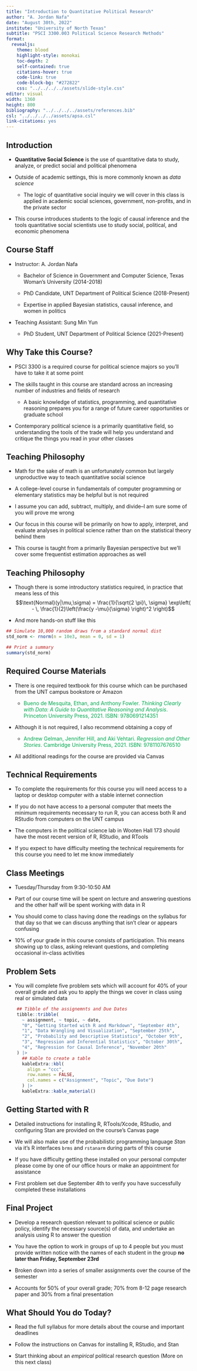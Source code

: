 ```yaml
---
title: "Introduction to Quantitative Political Research"
author: "A. Jordan Nafa"
date: "August 30th, 2022"
institute: "University of North Texas"
subtitle: "PSCI 3300.003 Political Science Research Methods"
format: 
  revealjs:
    theme: blood
    highlight-style: monokai
    toc-depth: 2
    self-contained: true
    citations-hover: true
    code-link: true
    code-block-bg: "#272822"
    css: "../../../../assets/slide-style.css"
editor: visual
width: 1360
height: 800
bibliography: "../../../../assets/references.bib"
csl: "../../../../assets/apsa.csl"
link-citations: yes
---
```


## Introduction {#sec-introduction}

::: incremental
-   **Quantitative Social Science** is the use of quantitative data to study, analyze, or predict social and political phenomena

-   Outside of academic settings, this is more commonly known as *data science*

    -   The logic of quantitative social inquiry we will cover in this class is applied in academic social sciences, government, non-profits, and in the private sector

-   This course introduces students to the logic of causal inference and the tools quantitative social scientists use to study social, political, and economic phenomena
:::

## Course Staff

::: incremental
-   Instructor: A. Jordan Nafa

    -   Bachelor of Science in Government and Computer Science, Texas Woman's University (2014-2018)

    -   PhD Candidate, UNT Department of Political Science (2018-Present)

    -   Expertise in applied Bayesian statistics, causal inference, and women in politics

-   Teaching Assistant: Sung Min Yun

    -   PhD Student, UNT Department of Political Science (2021-Present)
:::

## Why Take this Course?

::: incremental
-   PSCI 3300 is a required course for political science majors so you'll have to take it at some point

-   The skills taught in this course are standard across an increasing number of industries and fields of research

    -   A basic knowledge of statistics, programming, and quantitative reasoning prepares you for a range of future career opportunities or graduate school

-   Contemporary political science is a primarily quantitative field, so understanding the tools of the trade will help you understand and critique the things you read in your other classes
:::

## Teaching Philosophy

::: incremental
-   Math for the sake of math is an unfortunately common but largely unproductive way to teach quantitative social science

-   A college-level course in fundamentals of computer programming or elementary statistics may be helpful but is not required

-   I assume you can add, subtract, multiply, and divide--I am sure some of you will prove me wrong

-   Our focus in this course will be primarily on how to apply, interpret, and evaluate analyses in political science rather than on the statistical theory behind them

-   This course is taught from a primarily Bayesian perspective but we'll cover some frequentist estimation approaches as well
:::

## Teaching Philosophy

-   Though there is some introductory statistics required, in practice that means less of this $$\text{Normal}(y|\mu,\sigma) = \frac{1}{\sqrt{2 \pi}\, \sigma} \exp\left( - \, \frac{1}{2}\left(\frac{y -\mu}{\sigma} \right)^2 \right)$$

-   And more hands-on stuff like this

```r
## Simulate 10,000 random draws from a standard normal dist
std_norm <- rnorm(n = 10e3, mean = 0, sd = 1)

## Print a summary
summary(std_norm)
```

## Required Course Materials

::: incremental
-   There is one required textbook for this course which can be purchased from the UNT campus bookstore or Amazon

    -   ::: {style="color: #00A950"}
        Bueno de Mesquita, Ethan, and Anthony Fowler. *Thinking Clearly with Data: A Guide to Quantitative Reasoning and Analysis*. Princeton University Press, 2021. ISBN: 9780691214351
        :::

-   Although it is not required, I also recommend obtaining a copy of

    -   ::: {style="color: #00A950"}
        Andrew Gelman, Jennifer Hill, and Aki Vehtari. *Regression and Other Stories*. Cambridge University Press, 2021. ISBN: 9781107676510
        :::

-   All additional readings for the course are provided via Canvas
:::

## Technical Requirements

::: incremental
-   To complete the requirements for this course you will need access to a laptop or desktop computer with a stable internet connection

-   If you do not have access to a personal computer that meets the minimum requirements necessary to run R, you can access both R and RStudio from computers on the UNT campus

-   The computers in the political science lab in Wooten Hall 173 should have the most recent version of R, RStudio, and RTools

-   If you expect to have difficulty meeting the technical requirements for this course you need to let me know immediately
:::

## Class Meetings

::: incremental
-   Tuesday/Thursday from 9:30-10:50 AM

-   Part of our course time will be spent on lecture and answering questions and the other half will be spent working with data in R

-   You should come to class having done the readings on the syllabus for that day so that we can discuss anything that isn't clear or appears confusing

-   10% of your grade in this course consists of participation. This means showing up to class, asking relevant questions, and completing occasional in-class activities
:::

## Problem Sets

-   You will complete five problem sets which will account for 40% of your overall grade and ask you to apply the things we cover in class using real or simulated data

```r
    ## Tibble of the assignemnts and Due Dates
    tibble::tribble(
      ~ assignment, ~ topic, ~ date,
      "0", "Getting Started with R and Markdown", "September 4th",
      "1", "Data Wrangling and Visualization", "September 25th",
      "2", "Probability and Descriptive Statistics", "October 9th",
      "3", "Regression and Inferential Statistics", "October 30th",
      "4", "Regression for Causal Inference", "November 20th"
    ) |>
      ## Kable to create a table
      kableExtra::kbl(
        align = "ccc",
        row.names = FALSE,
        col.names = c("Assignment", "Topic", "Due Date")
      ) |>
      kableExtra::kable_material()
```

## Getting Started with R

::: incremental
-   Detailed instructions for installing R, RTools/Xcode, RStudio, and configuring Stan are provided on the course's Canvas page

-   We will also make use of the probabilistic programming language *Stan* via it's R interfaces `brms` and `rstanarm` during parts of this course

-   If you have difficulty getting these installed on your personal computer please come by one of our office hours or make an appointment for assistance

-   First problem set due September 4th to verify you have successfully completed these installations
:::

## Final Project

::: incremental
-   Develop a research question relevant to political science or public policy, identify the necessary source(s) of data, and undertake an analysis using R to answer the question

-   You have the option to work in groups of up to 4 people but you must provide written notice with the names of each student in the group **no later than Friday, September 23rd**

-   Broken down into a series of smaller assignments over the course of the semester

-   Accounts for 50% of your overall grade; 70% from 8-12 page research paper and 30% from a final presentation
:::

## What Should You do Today?

::: incremental
-   Read the full syllabus for more details about the course and important deadlines

-   Follow the instructions on Canvas for installing R, RStudio, and Stan

-   Start thinking about an *empirical* political research question (More on this next class)
:::
